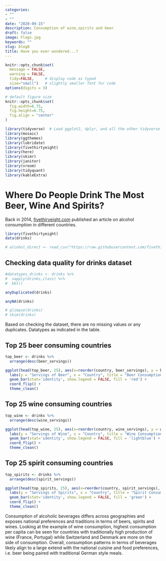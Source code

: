 ```yaml
---
categories:
- ""
- ""
date: "2020-09-15"
description: Consumption of wine,spirits and beer
draft: false
image: Flags.jpg
keywords: ""
slug: blog8
title: Have you ever wondered...?
---
```



```r
knitr::opts_chunk$set(
  message = FALSE, 
  warning = FALSE, 
  tidy=FALSE,     # display code as typed
  size="small")   # slightly smaller font for code
options(digits = 3)

# default figure size
knitr::opts_chunk$set(
  fig.width=6.75, 
  fig.height=6.75,
  fig.align = "center"
)
```


```r
library(tidyverse)  # Load ggplot2, dplyr, and all the other tidyverse packages
library(mosaic)
library(ggthemes)
library(lubridate)
library(fivethirtyeight)
library(here)
library(skimr)
library(janitor)
library(vroom)
library(tidyquant)
library(kableExtra)
```

# Where Do People Drink The Most Beer, Wine And Spirits?

Back in 2014, [fivethiryeight.com](https://fivethirtyeight.com/features/dear-mona-followup-where-do-people-drink-the-most-beer-wine-and-spirits/) published an article on alcohol consumption in different countries.

```r
library(fivethirtyeight)
data(drinks)

# alcohol_direct <- read_csv("https://raw.githubusercontent.com/fivethirtyeight/data/master/alcohol-consumption/drinks.csv")
```

## Checking data quality for drinks dataset 

```r

#datatypes_drinks <- drinks %>%
#  sapply(drinks,class) %>% 
#  kbl()

anyDuplicated(drinks)

anyNA(drinks)

# glimpse(drinks)
# skim(drinks)
```

Based on checking the dataset, there are no missing values or any duplicates. Datatypes as indicated in the table. 

## Top 25 beer consuming countries

```r

top_beer <- drinks %>%
  arrange(desc(beer_servings))

ggplot(head(top_beer, 25), aes(x=reorder(country, beer_servings), y = beer_servings)) +
  labs(y = "Servings of Beer", x = "Country", title = "Beer Consumption by Country") +
  geom_bar(stat='identity', show.legend = FALSE, fill = 'red') +
  coord_flip() +
  theme_clean()

```
## Top 25 wine consuming countries

```r

top_wine <- drinks %>%
  arrange(desc(wine_servings))

ggplot(head(top_wine, 25), aes(x=reorder(country, wine_servings), y = wine_servings)) +
  labs(y = "Servings of Wine", x = "Country", title = "Wine Consumption by Country") +
  geom_bar(stat='identity', show.legend = FALSE, fill = 'lightblue') + 
  coord_flip() +
  theme_clean()


```
## Top 25 spirit consuming countries

```r

top_spirits <- drinks %>%
  arrange(desc(spirit_servings))

ggplot(head(top_spirits, 25), aes(x=reorder(country, spirit_servings), y = spirit_servings)) +
  labs(y = "Servings of Spirits", x = "Country", title = "Spirit Consumption by Country") +
  geom_bar(stat='identity', show.legend = FALSE, fill = 'green') + 
  coord_flip() +
  theme_clean()

```
Consumption of alcoholic beverages differs across geographies and exposes national preferences and traditions in terms of beers, spirits and wines. Looking at the example of wine consumption, highest consumption per capita can be seen for countries with traditionally high production of wine (France, Portugal) while Switzerland and Denmark are more on the side of consumption. Overall, consumption patterns in terms of beverages likely align to a large extend with the national cuisine and food preferences, i.e. beer being paired with traditional German style meals. 
